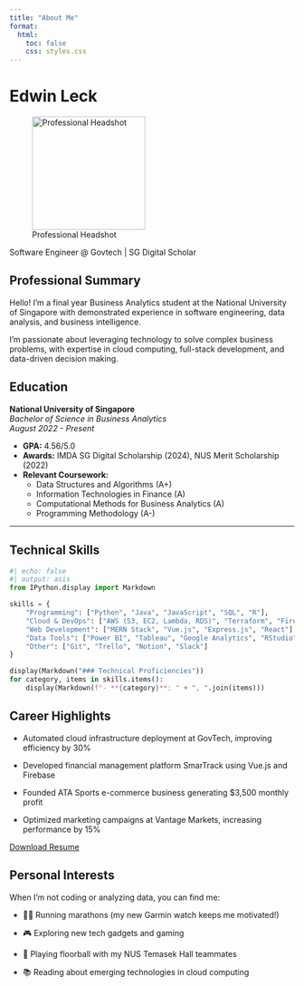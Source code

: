 ```yaml
---
title: "About Me"
format: 
  html:
    toc: false
    css: styles.css
---
```


# Edwin Leck

![Professional Headshot](images/edwin_headshot.jpeg){.rounded .shadow width=200px}

Software Engineer @ Govtech | SG Digital Scholar

## Professional Summary

Hello! I'm a final year Business Analytics student at the National University of Singapore with demonstrated experience in software engineering, data analysis, and business intelligence.

I'm passionate about leveraging technology to solve complex business problems, with expertise in cloud computing, full-stack development, and data-driven decision making.

## Education

**National University of Singapore**  
*Bachelor of Science in Business Analytics*  
*August 2022 - Present*

- **GPA:** 4.56/5.0
- **Awards:** IMDA SG Digital Scholarship (2024), NUS Merit Scholarship (2022)
- **Relevant Coursework:**
  - Data Structures and Algorithms (A+)
  - Information Technologies in Finance (A)
  - Computational Methods for Business Analytics (A)
  - Programming Methodology (A-)

---

## Technical Skills

```python
#| echo: false
#| output: asis
from IPython.display import Markdown

skills = {
    "Programming": ["Python", "Java", "JavaScript", "SQL", "R"],
    "Cloud & DevOps": ["AWS (S3, EC2, Lambda, RDS)", "Terraform", "Firebase"],
    "Web Development": ["MERN Stack", "Vue.js", "Express.js", "React"],
    "Data Tools": ["Power BI", "Tableau", "Google Analytics", "RStudio"],
    "Other": ["Git", "Trello", "Notion", "Slack"]
}

display(Markdown("### Technical Proficiencies"))
for category, items in skills.items():
    display(Markdown(f"- **{category}**: " + ", ".join(items)))
```

## Career Highlights
- Automated cloud infrastructure deployment at GovTech, improving efficiency by 30%

- Developed financial management platform SmarTrack using Vue.js and Firebase

- Founded ATA Sports e-commerce business generating $3,500 monthly profit

- Optimized marketing campaigns at Vantage Markets, increasing performance by 15%

[Download Resume](images/Edwin_Leck_Resume.pdf){.btn .btn-primary .mt-3}

## Personal Interests
When I'm not coding or analyzing data, you can find me:

- 🏃‍♂️ Running marathons (my new Garmin watch keeps me motivated!)

- 🎮 Exploring new tech gadgets and gaming

- 🏑 Playing floorball with my NUS Temasek Hall teammates

- 📚 Reading about emerging technologies in cloud computing